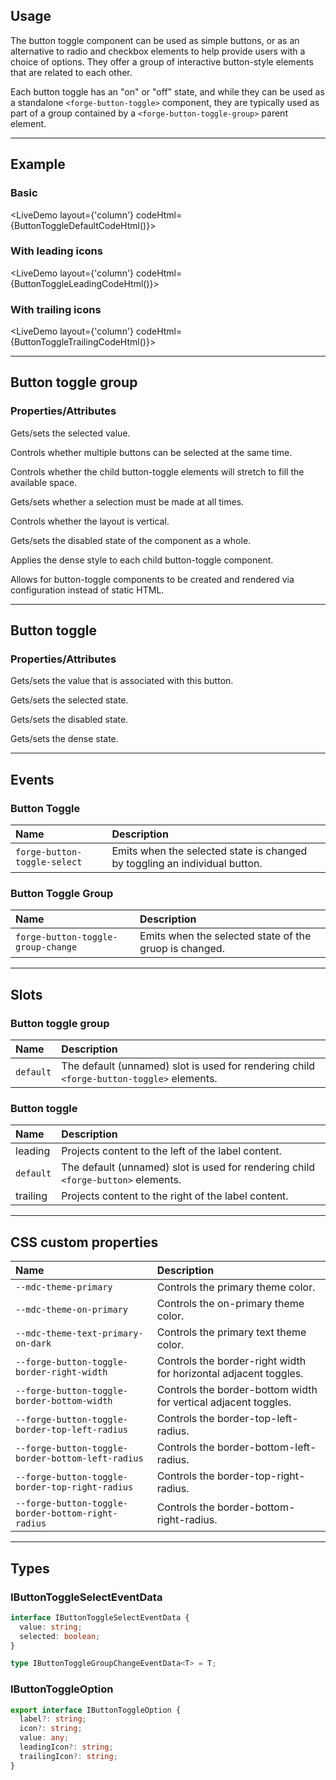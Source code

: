 
<PageSection>

## Usage

The button toggle component can be used as simple buttons, or as an alternative to radio and checkbox elements to help provide users with a choice of options.
They offer a group of interactive button-style elements that are related to each other.

Each button toggle has an "on" or "off" state, and while they can be used as a standalone `<forge-button-toggle>` component, they are typically used as part 
of a group contained by a `<forge-button-toggle-group>` parent element.

</PageSection>

---

<PageSection>

## Example

### Basic

<LiveDemo
layout={'column'}
codeHtml={ButtonToggleDefaultCodeHtml()}>
  <ButtonGroupDemo/>
</LiveDemo>

### With leading icons

<LiveDemo 
layout={'column'}
codeHtml={ButtonToggleLeadingCodeHtml()}>
  <ButtonGroupDemo hasLeading={true}/>
</LiveDemo>

### With trailing icons

<LiveDemo 
layout={'column'}
codeHtml={ButtonToggleTrailingCodeHtml()}>
  <ButtonGroupDemo hasTrailing={true}/>
</LiveDemo>

</PageSection>

---

<PageSection>

## Button toggle group

### Properties/Attributes

<PropertyDef name="value" type="any" defaultValue="null">

Gets/sets the selected value.

</PropertyDef>

<PropertyDef name="multiple" type="boolean" defaultValue="false">

Controls whether multiple buttons can be selected at the same time.

</PropertyDef>

<PropertyDef name="stretch" type="boolean" defaultValue="false">

Controls whether the child button-toggle elements will stretch to fill the available space.

</PropertyDef>

<PropertyDef name="mandatory" type="boolean" defaultValue="false">

Gets/sets whether a selection must be made at all times.

</PropertyDef>

<PropertyDef name="vertical" type="boolean" defaultValue="false">

Controls whether the layout is vertical.

</PropertyDef>

<PropertyDef name="disabled" type="boolean" defaultValue="false">

Gets/sets the disabled state of the component as a whole.

</PropertyDef>

<PropertyDef name="dense" type="boolean" defaultValue="false">

Applies the dense style to each child button-toggle component.

</PropertyDef>

<PropertyDef name="options" type="IButtonToggleOption[]" attr={false} defaultValue="[]">

Allows for button-toggle components to be created and rendered via configuration instead of static HTML.

</PropertyDef>

</PageSection>

---

<PageSection>

## Button toggle

### Properties/Attributes

<PropertyDef name="value" type="any" defaultValue="undefined">

Gets/sets the value that is associated with this button.

</PropertyDef>

<PropertyDef name="selected" type="boolean" defaultValue="false">

Gets/sets the selected state.

</PropertyDef>

<PropertyDef name="disabled" type="boolean" defaultValue="false">

Gets/sets the disabled state.

</PropertyDef>

<PropertyDef name="dense" type="boolean" defaultValue="false">

Gets/sets the dense state.

</PropertyDef>

</PageSection>

---

<PageSection>

## Events

### Button Toggle

| Name                               | Description
| :----------------------------------| :----------------
| `forge-button-toggle-select`         | Emits when the selected state is changed by toggling an individual button.

### Button Toggle Group

| Name                               | Description
| :----------------------------------| :----------------
| `forge-button-toggle-group-change`   | Emits when the selected state of the gruop is changed.

</PageSection>

---

<PageSection>

## Slots

### Button toggle group

| Name                         | Description
| :----------------------------| :----------------
| `default`                    | The default (unnamed) slot is used for rendering child `<forge-button-toggle>` elements.

### Button toggle

| Name                         | Description
| :----------------------------| :----------------
| leading                      | Projects content to the left of the label content.
| `default`                    | The default (unnamed) slot is used for rendering child `<forge-button>` elements.
| trailing                     | Projects content to the right of the label content.

</PageSection>

---

<PageSection>

## CSS custom properties

| Name                                               | Description
| :--------------------------------------------------| :----------------
| `--mdc-theme-primary`                              | Controls the primary theme color.
| `--mdc-theme-on-primary`                           | Controls the on-primary theme color.
| `--mdc-theme-text-primary-on-dark`                 | Controls the primary text theme color.
| `--forge-button-toggle-border-right-width`           | Controls the border-right width for horizontal adjacent toggles.
| `--forge-button-toggle-border-bottom-width`          | Controls the border-bottom width for vertical adjacent toggles.
| `--forge-button-toggle-border-top-left-radius`       | Controls the border-top-left-radius.
| `--forge-button-toggle-border-bottom-left-radius`    | Controls the border-bottom-left-radius.
| `--forge-button-toggle-border-top-right-radius`      | Controls the border-top-right-radius.
| `--forge-button-toggle-border-bottom-right-radius`   | Controls the border-bottom-right-radius.

</PageSection>

---

<PageSection>

## Types

### IButtonToggleSelectEventData

```ts
interface IButtonToggleSelectEventData {
  value: string;
  selected: boolean;
}
```

```ts
type IButtonToggleGroupChangeEventData<T> = T;
```

### IButtonToggleOption

```ts
export interface IButtonToggleOption {
  label?: string;
  icon?: string;
  value: any;
  leadingIcon?: string;
  trailingIcon?: string;
}
```

</PageSection>
